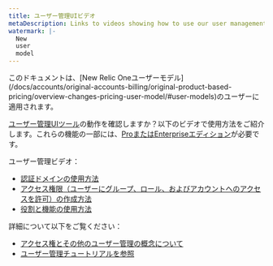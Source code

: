 ```yaml
---
title: ユーザー管理UIビデオ
metaDescription: Links to videos showing how to use our user management UI
watermark: |-
  New 
  user
  model
---
```


<Callout variant="important">
  このドキュメントは、[New Relic Oneユーザーモデル](/docs/accounts/original-accounts-billing/original-product-based-pricing/overview-changes-pricing-user-model/#user-models)のユーザーに適用されます。
</Callout>

[ユーザー管理UIツール](/docs/accounts/accounts-billing/new-relic-one-user-management/add-manage-users-groups-roles/#where)の動作を確認しますか？以下のビデオで使用方法をご紹介します。これらの機能の一部には、[ProまたはEnterpriseエディション](/docs/accounts/accounts-billing/new-relic-one-user-management/add-manage-users-groups-roles/#requirements)が必要です。

ユーザー管理ビデオ：

* [認証ドメインの使用方法](https://www.youtube.com/watch?v=Z00-KzGh2XY)
* [アクセス権限（ユーザーにグループ、ロール、およびアカウントへのアクセスを許可）の作成方法](https://www.youtube.com/watch?v=dninMzr_zHc)
* [役割と機能の使用方法](https://www.youtube.com/watch?v=CBa0jWINQiw)

詳細について以下をご覧ください：

* [アクセス権とその他のユーザー管理の概念について](/docs/accounts/accounts-billing/new-relic-one-user-management/add-manage-users-groups-roles/#understand-concepts)
* [ユーザー管理チュートリアルを参照](/docs/accounts/accounts-billing/new-relic-one-user-management/tutorial-add-new-user-groups-roles-new-relic-one-user-model)